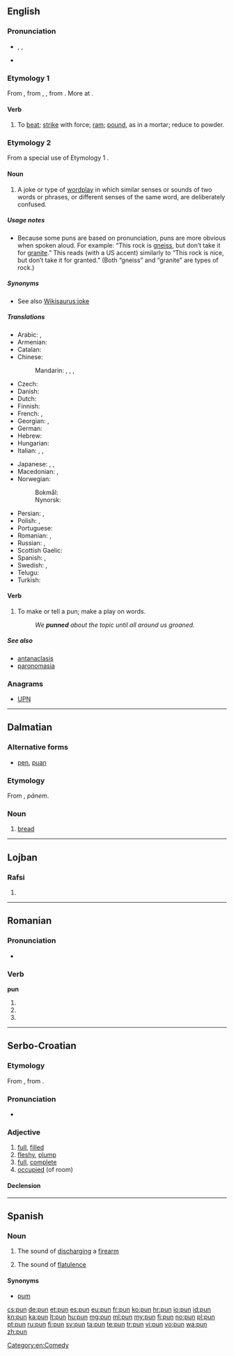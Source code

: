 ==English==
{{wikipedia}}

===Pronunciation===
* {{enPR|pŭn}}, {{IPA|/pʌn/}}, {{X-SAMPA|/pVn/}}
* {{rhymes|ʌn}}

===Etymology 1===
From {{etyl|enm}} {{recons|punen|lang=enm}}, from {{etyl|ang}} {{term|punian|lang=ang}}, {{term|punian|pūnian|to pound, beat, bray, bruise, crush, grind|lang=ang}}, from {{etyl|gem-pro}} {{recons|punōnan||to break to pieces, pulverise|lang=gem-pro}}. More at {{l|en|pound}}.

====Verb====
{{en-verb|puns|punning|punned}}

# {{transitive}} To [[beat]]; [[strike]] with force; [[ram]]; [[pound]], as in a mortar; reduce to powder.

===Etymology 2===
From a special use of Etymology 1 {{term|pun||to beat, bend (words)|lang=en}}.

====Noun====
{{en-noun}}

# A joke or type of [[wordplay]] in which similar senses or sounds of two words or phrases, or different senses of the same word, are deliberately confused.

=====Usage notes=====
* Because some puns are based on pronunciation, puns are more obvious when spoken aloud.  For example: “This rock is [[gneiss]], but don’t take it for [[granite]].” This reads (with a US accent) similarly to “This rock is nice, but don’t take it for granted.” (Both “gneiss” and “granite” are types of rock.)

=====Synonyms=====
* See also [[Wikisaurus:joke]]

=====Translations=====
{{trans-top|joke or type of wordplay}}
* Arabic: {{t-|ar|لعبة الكلمات|f|tr=la`bat al-kalamaat}},  {{t-|ar|جناس|m|tr=jinaas}}
* Armenian: {{t-|hy|բառախաղ|tr=baṙaxaġ}}
* Catalan: {{t-|ca|joc de paraules|m}}
* Chinese:
*: Mandarin: {{t|cmn|雙關語|sc=Hani}},  {{t|cmn|双关语|tr=shuāngguānyǔ|sc=Hani}},  {{t|cmn|俏皮話|sc=Hani}},  {{t|cmn|俏皮话|tr=qiàopihuà|sc=Hani}}
* Czech: {{t-|cs|slovní hříčka|f}}
* Danish: {{t-|da|ordspil|n}}
* Dutch: {{t+|nl|woordspeling|f}}
* Finnish: {{t-|fi|sanaleikki}}
* French: {{t+|fr|calembour|m}}, {{t+|fr|jeu de mots|m}}
* Georgian: {{t-|ka|კალამბური|sc=Geor}}, {{t-|ka|ზმა|sc=Geor}}
* German: {{t+|de|Wortspiel|n}}
* Hebrew: {{t-|he|משחק מילים|tr=mis'hak meelim|sc=Hebr}}
* Hungarian: {{t+|hu|szójáték}}
* Italian: {{t-|it|gioco di parole|m}}, {{t-|it|bisticcio|m}}, {{t+|it|freddura|f}}
{{trans-mid}}
* Japanese: {{t-|ja|駄洒落|tr=[[ダジャレ]], [[だじゃれ]], [[dajare]]}},  {{t+|ja|しゃれ|tr=share}},  {{t-|ja|語呂合わせ|tr=ごろあわせ, goroawase}}
* Macedonian: {{t-|mk|каламбур|m|tr=kálambur}},  {{t-|mk|игра на зборови|f|tr=ígra na zbórovi}}
* Norwegian: 
*: Bokmål: {{t+|no|ordspill|n}}
*: Nynorsk: {{t-|no|ordspel|n}}
* Persian: {{t+|fa|تجنیس|tr=tajnis}},  {{t+|fa|جناس|tr=jenâs}}
* Polish: {{t+|pl|gra słów|f}}, {{t-|pl|kalambur|m}}
* Portuguese: {{t+|pt|trocadilho|m}}
* Romanian: {{t+|ro|calambur}}, {{t-|ro|joc de cuvinte}}
* Russian: {{t+|ru|каламбур|m|tr=kalambúr}}, {{t+|ru|игра слов|f|tr=igrá slov}}
* Scottish Gaelic: {{t-|gd|cainnt-chluich|f}}
* Spanish: {{t-|es|juego de palabras|m}},  {{t-|es|calambur}}
* Swedish: {{t-|sv|ordvits|c}}, {{t-|sv|ordlek|c}}
* Telugu: {{t+|te|శ్లేష|tr=Slaesha}}
* Turkish: {{t+|tr|kelime oyunu}}
{{trans-bottom}}

====Verb====
{{en-verb|puns|punning|punned}}

# To make or tell a pun; make a play on words.
#: ''We '''punned''' about the topic until all around us groaned.''

=====See also=====
* [[antanaclasis]]
* [[paronomasia]]

===Anagrams===
* [[UPN#English|UPN]]

[[Category:en:Comedy]]

----

==Dalmatian==

===Alternative forms===
* [[pen]], [[puan]]

===Etymology===
From {{etyl|la|dlm}} {{term|panis|pānis|lang=la}}, ''pānem''.

===Noun===
{{head|dlm|noun|g=m}}

# [[bread]]

----

==Lojban==

===Rafsi===
{{jbo-rafsi}}

# {{rafsi of|pruni}}

----

==Romanian==

===Pronunciation===
* {{IPA|[pun]|lang=ro}}

===Verb===
'''pun'''

# {{ro-form-verb|1s|pres|pune}}
# {{ro-form-verb|1s|sub|pune}}
# {{ro-form-verb|3p|pres|pune}}

----

==Serbo-Croatian==

===Etymology===
From {{etyl|sla-pro|sh}} {{recons|pьlnъ|lang=sla-pro}}, from {{etyl|ine-pro|sh}} {{recons|pl̥h₁nós|lang=ine-pro}}.

===Pronunciation===
* {{IPA|/pûn/|lang=sh}}

===Adjective===
{{sh-adj|head=pȕn|def=puni|def_a=pȕnī|r|пун|пу̏н}}

# [[full]], [[filled]]
# [[fleshy]], [[plump]]
# [[full]], [[complete]]
# [[occupied]] (of room)

====Declension====
{{sh-adj-defindef|pun|o}}

----

==Spanish==

===Noun===
{{es-noun|m|-}}

# {{onomatopoeia|lang=es}} The sound of [[discharging]] a [[firearm]]
# {{onomatopoeia|vulgar|lang=es}} The sound of [[flatulence]]

====Synonyms====
* [[pum]]

[[cs:pun]]
[[de:pun]]
[[et:pun]]
[[es:pun]]
[[eu:pun]]
[[fr:pun]]
[[ko:pun]]
[[hr:pun]]
[[io:pun]]
[[id:pun]]
[[kn:pun]]
[[ka:pun]]
[[lt:pun]]
[[hu:pun]]
[[mg:pun]]
[[ml:pun]]
[[my:pun]]
[[fj:pun]]
[[no:pun]]
[[pl:pun]]
[[pt:pun]]
[[ru:pun]]
[[fi:pun]]
[[sv:pun]]
[[ta:pun]]
[[te:pun]]
[[tr:pun]]
[[vi:pun]]
[[vo:pun]]
[[wa:pun]]
[[zh:pun]]
